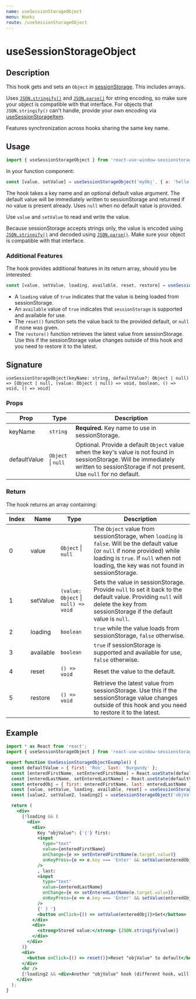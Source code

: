 ```yaml
---
name: useSessionStorageObject
menu: Hooks
route: /useSessionStorageObject
---
```



<h1>useSessionStorageObject</h1>

## Description

This hook gets and sets an `Object` in [sessionStorage](https://developer.mozilla.org/en-US/docs/Web/API/Window/sessionStorage). This includes arrays.

Uses [`JSON.stringify()`](https://developer.mozilla.org/en-US/docs/Web/JavaScript/Reference/Global_Objects/JSON/stringify) 
and [`JSON.parse()`](https://developer.mozilla.org/en-US/docs/Web/JavaScript/Reference/Global_Objects/JSON/parse) for string encoding, so make sure your object is compatible with that interface. For objects that `JSON.stringify()` can't handle, provide your own encoding via [useSessionStorageItem](/useSessionStorageItem).

Features synchronization across hooks sharing the same key name.

## Usage

```jsx
import { useSessionStorageObject } from 'react-use-window-sessionstorage';
```

In your function component:

```jsx
const [value, setValue] = useSessionStorageObject('myObj', { a: 'hello', b: 123 });
```

The hook takes a key name and an optional default value argument. The default value will be immediately written to sessionStorage and returned if no value is present already. Uses `null` when no default value is provided.

Use `value` and `setValue` to read and write the value.

Because sessionStorage accepts strings only, the value is encoded using 
[`JSON.stringify()`](https://developer.mozilla.org/en-US/docs/Web/JavaScript/Reference/Global_Objects/JSON/stringify) 
and decoded using [`JSON.parse()`](https://developer.mozilla.org/en-US/docs/Web/JavaScript/Reference/Global_Objects/JSON/parse). Make sure your object is compatible with that interface.

### Additional Features

The hook provides additional features in its return array, should you be interested:

```jsx
const [value, setValue, loading, available, reset, restore] = useSessionStorageObject('myObj', { a: 'hello', b: 123 });
```

- A `loading` value of `true` indicates that the value is being loaded from sessionStorage.
- An `available` value of `true` indicates that `sessionStorage` is supported and available for use. 
- The `reset()` function sets the value back to the provided default, or `null` if none was given.
- The `restore()` function retrieves the latest value from sessionStorage. Use this if the sessionStorage value changes outside of this hook and you need to restore it to the latest.

## Signature

`useSessionStorageObject(keyName: string, defaultValue?: Object | null) => [Object | null, (value: Object | null) => void, boolean, () => void, () => void]`

### Props

| Prop | Type | Description |
|------|------|-------------|
| keyName | `string` | **Required.** Key name to use in sessionStorage. |
| defaultValue | `Object` &#124; `null` | Optional. Provide a default `Object` value when the key's value is not found in sessionStorage. Will be immediately written to sessionStorage if not present. Use `null` for no default. |

### Return

The hook returns an array containing:

| Index | Name | Type | Description |
|-------|------|------|-------------|
| 0 | value | `Object` &#124; `null` | The `Object` value from sessionStorage, when `loading` is `false`. Will be the default value (or `null` if none provided) while loading is `true`. If `null` when not loading, the key was not found in sessionStorage. |
| 1 | setValue | `(value: Object` &#124; `null) => void` | Sets the value in sessionStorage. Provide `null` to set it back to the default value. Providing `null` will delete the key from sessionStorage if the default value is `null`. |
| 2 | loading | `boolean` | `true` while the value loads from sessionStorage, `false` otherwise. |
| 3 | available | `boolean` | `true` if sessionStorage is supported and available for use, `false` otherwise. |
| 4 | reset | `() => void` | Reset the value to the default. |
| 5 | restore | `() => void` | Retrieve the latest value from sessionStorage. Use this if the sessionStorage value changes outside of this hook and you need to restore it to the latest. |

## Example

<div style={{border: 'solid 2px #67788a', padding: '20px'}}>
  <UseSessionStorageObjectExample />
</div>

```jsx
import * as React from 'react';
import { useSessionStorageObject } from 'react-use-window-sessionstorage';

export function UseSessionStorageObjectExample() {
  const defaultValue = { first: 'Ron', last: 'Burgundy' };
  const [enteredFirstName, setEnteredFirstName] = React.useState(defaultValue.first);
  const [enteredLastName, setEnteredLastName] = React.useState(defaultValue.last);
  const enteredObj = { first: enteredFirstName, last: enteredLastName };
  const [value, setValue, loading, available, reset] = useSessionStorageObject('objValue', defaultValue);
  const [value2, setValue2, loading2] = useSessionStorageObject('objValue', defaultValue);

  return (
    <div>
      {!loading && (
        <div>
          <div>
            Key "objValue": {'{'} first:
            <input
              type="text"
              value={enteredFirstName}
              onChange={e => setEnteredFirstName(e.target.value)}
              onKeyPress={e => e.key === 'Enter' && setValue(enteredObj)}
            />
            , last:
            <input
              type="text"
              value={enteredLastName}
              onChange={e => setEnteredLastName(e.target.value)}
              onKeyPress={e => e.key === 'Enter' && setValue(enteredObj)}
            />
            {' } '}
            <button onClick={() => setValue(enteredObj)}>Set</button>
          </div>
          <div>
            <strong>Stored value:</strong> {JSON.stringify(value)}
          </div>
        </div>
      )}
      <div>
        <button onClick={() => reset()}>Reset "objValue" to default</button>
      </div>
      <hr />
      {!loading2 && <div>Another "objValue" hook (different hook, will synchronize): {JSON.stringify(value2)}</div>}
    </div>
  );
}
```